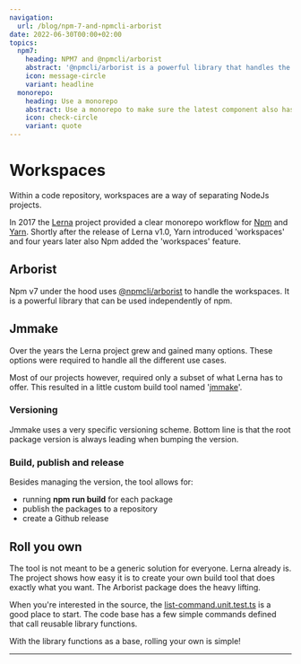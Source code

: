 ```yaml
---
navigation:
  url: /blog/npm-7-and-npmcli-arborist
date: 2022-06-30T00:00+02:00
topics:
  npm7:
    heading: NPM7 and @npmcli/arborist
    abstract: '@npmcli/arborist is a powerful library that handles the new npm 7 workspaces. This blog is about a simple make tool that uses the library.'
    icon: message-circle
    variant: headline
  monorepo:
    heading: Use a monorepo
    abstract: Use a monorepo to make sure the latest component also has the latest version.
    icon: check-circle
    variant: quote
---
```

# Workspaces

Within a code repository, workspaces are a way of separating NodeJs projects.

In 2017 the [Lerna](https://lerna.js.org) project provided a clear monorepo workflow for [Npm](https://www.npmjs.com) and [Yarn](https://yarnpkg.com). Shortly after the release of Lerna v1.0, Yarn introduced 'workspaces' and four years later also Npm added the 'workspaces' feature.

## Arborist

Npm v7 under the hood uses [@npmcli/arborist](https://www.npmjs.com/package/@npmcli/arborist) to handle the workspaces. It is a powerful library that can be used independently of npm.

## Jmmake

Over the years the Lerna project grew and gained many options. These options were required to handle all the different use cases.

Most of our projects however, required only a subset of what Lerna has to offer. This resulted in a little custom build tool named '[jmmake](https://github.com/jaccomeijer/jmmake)'.

### Versioning

Jmmake uses a very specific versioning scheme. Bottom line is that the root package version is always leading when bumping the version.

### Build, publish and release

Besides managing the version, the tool allows for:

* running **npm run build** for each package
* publish the packages to a repository
* create a Github release

## Roll you own

The tool is not meant to be a generic solution for everyone. Lerna already is. The project shows how easy it is to create your own build tool that does exactly what you want. The Arborist package does the heavy lifting.

When you're interested in the source, the [list-command.unit.test.ts](https://github.com/jaccomeijer/jmmake/blob/main/src/commands/list-command/list-command.unit.test.ts) is a good place to start. The code base has a few simple commands defined that call reusable library functions.

With the library functions as a base, rolling your own is simple!

---
